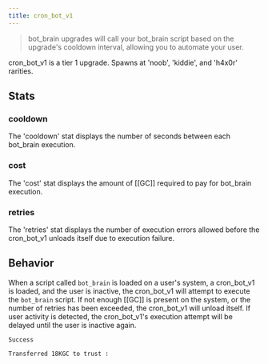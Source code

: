 ```yaml
---
title: cron_bot_v1
---
```


> bot_brain upgrades will call your bot_brain script based on the upgrade's cooldown interval, allowing you to automate your user.

cron_bot_v1 is a tier 1 upgrade. Spawns at 'noob', 'kiddie', and 'h4x0r' rarities.

## Stats

### cooldown

The 'cooldown' stat displays the number of seconds between each bot_brain execution.

### cost

The 'cost' stat displays the amount of [[GC]] required to pay for bot_brain execution.

### retries

The 'retries' stat displays the number of execution errors allowed before the cron_bot_v1 unloads itself due to execution failure.

## Behavior

When a script called `bot_brain` is loaded on a user's system, a cron_bot_v1 is loaded, and the user is inactive, the cron_bot_v1 will attempt to execute the `bot_brain` script. If not enough [[GC]] is present on the system, or the number of retries has been exceeded, the cron_bot_v1 will unload itself. If user activity is detected, the cron_bot_v1's execution attempt will be delayed until the user is inactive again.

```
Success

Transferred 18KGC to trust :
```
